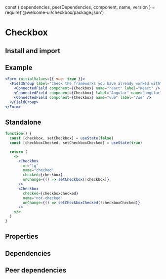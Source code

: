 const {
  dependencies,
  peerDependencies,
  component,
  name,
  version
} = require('@welcome-ui/checkbox/package.json')

# Checkbox

<tagversion version={version} name={name} />

## Install and import

<usage component={component} name={name} peerDependencies={peerDependencies} />

## Example

```jsx
<Form initialValues={{ vue: true }}>
  <FieldGroup label="Check the frameworks you have already worked with">
    <ConnectedField component={Checkbox} name="react" label="React" />
    <ConnectedField component={Checkbox} label="Angular" name="angular" id="angular_custom_id" />
    <ConnectedField component={Checkbox} name="vue" label="Vue" />
  </FieldGroup>
</Form>
```

## Standalone

```jsx
function() {
  const [checkbox, setCheckbox] = useState(false)
  const [checkboxChecked, setCheckboxChecked] = useState(true)

  return (
    <>
      <Checkbox
        mr="lg"
        name="checked"
        checked={checkbox}
        onChange={() => setCheckbox(!checkbox)}
      />
      <Checkbox
        checked={checkboxChecked}
        name="not-checked"
        onChange={() => setCheckboxChecked(!checkboxChecked)}
      />
    </>
  )
}
```

## Properties

<props of={Checkbox} />

## Dependencies

<dependencies dependencies={dependencies} />

## Peer dependencies

<dependencies dependencies={peerDependencies} />
